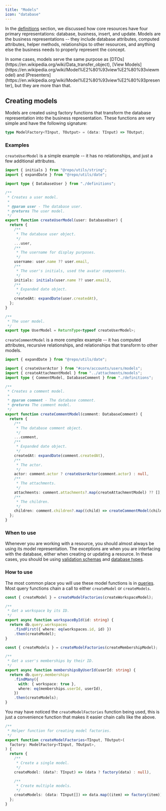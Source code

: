 ```yaml
---
title: "Models"
icon: "database"
---
```


In the [definitions](/concepts/core/definitions) section, we discussed how core resources have four primary representations:
database, business, insert, and update. Models are the business representations -- they include 
database attributes, computed attributes, helper methods, relationships to other resources, and anything else 
the business needs to properly represent the concept.

<Info>
In some cases, models serve the same purpose as [DTOs](https://en.wikipedia.org/wiki/Data_transfer_object), [View Models](https://en.wikipedia.org/wiki/Model%E2%80%93view%E2%80%93viewmodel) 
and [Presenters](https://en.wikipedia.org/wiki/Model%E2%80%93view%E2%80%93presenter), but they are more than that.
</Info>

## Creating models

Models are created using factory functions that transform the database representation into the business representation. These 
functions are very simple and have the following signature:

```ts
type ModelFactory<TInput, TOutput> = (data: TInput) => TOutput;
```

### Examples

`createUserModel` is a simple example -- it has no relationships, and just a few additional attributes.

<CodeGroup>

```ts users/models.ts
import { initials } from "@repo/utils/string";
import { expandDate } from "@repo/utils/date";

import type { DatabaseUser } from "./definitions";

/**
 * Creates a user model.
 * 
 * @param user - The database user.
 * @returns The user model.
 */
export function createUserModel(user: DatabaseUser) {
  return {
    /**
     * The database user object.
     */
    ...user,
    /**
     * The username for display purposes.
     */
    username: user.name ?? user.email,
    /**
     * The user's initials, used the avatar components.
     */
    initials: initials(user.name ?? user.email),
    /**
     * Expanded date object.
     */
    createdAt: expandDate(user.createdAt),
  };
}
```

```ts users/definitions.ts
/**
 * The user model.
 */
export type UserModel = ReturnType<typeof createUserModel>;
```

</CodeGroup>

`createCommentModel` is a more complex example -- it has computed attributes, recursive relationships, and relationships that transform to other models.

<CodeGroup>

```ts comments/models.ts
import { expandDate } from "@repo/utils/date";

import { createUserActor } from "#core/accounts/users/models";
import { createAttachmentModel } from "../attachments/models";
import type { CommentModel, DatabaseComment } from "./definitions";

/**
 * Creates a comment model.
 * 
 * @param comment - The database comment.
 * @returns The comment model.
 */
export function createCommentModel(comment: DatabaseComment) {
  return {
    /**
     * The database comment object.
     */
    ...comment,
    /**
     * Expanded date object.
     */
    createdAt: expandDate(comment.createdAt),
    /**
     * The actor.
     */
    actor: comment.actor ? createUserActor(comment.actor) : null,
    /**
     * The attachments.
     */
    attachments: comment.attachments?.map(createAttachmentModel) ?? [],
    /**
     * The children.
     */
    children: comment.children?.map((child) => createCommentModel(child)) ?? [],
  };
}
```

</CodeGroup>

### When to use

Whenever you are working with a resource, you should almost always be using its model representation.
The exceptions are when you are interfacing with the database, either when creating or updating a resource.
In these cases, you should be using [validation schemas](/concepts/core/definitions#validation-schemas) and [database types](/concepts/core/definitions#type-definitions).

### How to use

The most common place you will use these model functions is in [queries](/concepts/core/queries). 
Most query functions chain a call to either `createModel` or `createModels`.

<CodeGroup>

```ts workspaces/queries.ts
const { createModel } = createModelFactories(createWorkspaceModel);

/**
 * Get a workspace by its ID.
 */
export async function workspaceById(id: string) {
  return db.query.workspaces
    .findFirst({ where: eq(workspaces.id, id) })
    .then(createModel);
}
```

```ts memberships/queries.ts
const { createModels } = createModelFactories(createMembershipModel);

/**
 * Get a user's memberships by their ID.
 */
export async function membershipsByUserId(userId: string) {
  return db.query.memberships
    .findMany({
      with: { workspace: true },
      where: eq(memberships.userId, userId),
    })
    .then(createModels);
}
```
</CodeGroup>

You may have noticed the `createModelFactories` function being used, this is just a convenience function 
that makes it easier chain calls like the above.

```ts base/models.ts
/**
 * Helper function for creating model factories.
 */
export function createModelFactories<TInput, TOutput>(
  factory: ModelFactory<TInput, TOutput>,
) {
  return {
    /**
     * Create a single model.
     */
    createModel: (data?: TInput) => (data ? factory(data) : null),

    /**
     * Create multiple models.
     */
    createModels: (data: TInput[]) => data.map((item) => factory(item)),
  };
}
```

